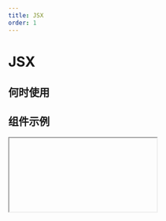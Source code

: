 ```yaml
---
title: JSX
order: 1
---
```


# JSX

## 何时使用

## 组件示例

<Iframe url="https://pre-yida-performance3.alibaba-inc.com/developer/jsx-v2?isRenderNav=false" />

## 组件属性

<!-- | 属性名   |  属性 code  | 类型 | 数据示例  | 动态属性 | 备注 |
| :------ | :------ | :------ | :------ | :----- | :----- |
| 渲染函数   | render | string | 见组件默认函数 | 否 | -->


<AttrTable dataSource={[{
  attr: '渲染函数', 
  code: 'render', 
  type: 'string', 
  demo: '见组件默认函数', 
  desc: ''
}]}/>